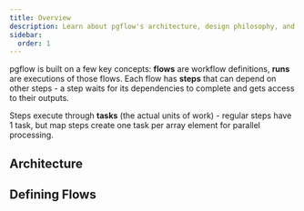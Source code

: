 ```yaml
---
title: Overview
description: Learn about pgflow's architecture, design philosophy, and key concepts
sidebar:
  order: 1
---
```



pgflow is built on a few key concepts: **flows** are workflow definitions, **runs** are executions of those flows. Each flow has **steps** that can depend on other steps - a step waits for its dependencies to complete and gets access to their outputs.

Steps execute through **tasks** (the actual units of work) - regular steps have 1 task, but map steps create one task per array element for parallel processing.

## Architecture

<CardGrid>
  <LinkCard
    title="How pgflow Works"
    href="/concepts/architecture/how-pgflow-works/"
    description="A gentle, 10-minute introduction to pgflow's architecture, state model, and execution cycle"
  />
</CardGrid>

## Defining Flows

<CardGrid>
  <LinkCard
    title="Understanding flows"
    href="/concepts/flows/understanding-flows/"
    description="Learn how flows work in pgflow, from syntax to execution"
  />
  <LinkCard
    title="Map Steps"
    href="/concepts/flows/map-steps/"
    description="Understanding parallel array processing with map steps in pgflow workflows"
  />
  <LinkCard
    title="Context"
    href="/concepts/flows/context/"
    description="Understanding how pgflow provides platform resources to handlers through context"
  />
  <LinkCard
    title="Naming steps"
    href="/concepts/flows/naming-steps/"
    description="Best practices for naming flows and steps"
  />
</CardGrid>
